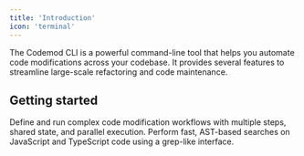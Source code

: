 ```yaml
---
title: 'Introduction'
icon: 'terminal'
---
```


The Codemod CLI is a powerful command-line tool that helps you automate code modifications across your codebase. It provides several features to streamline large-scale refactoring and code maintenance.

## Getting started

<CardGroup>
  <Card title="Creating Codemod Workflows" href="/codemod-workflow">
    Define and run complex code modification workflows with multiple steps, shared state, and parallel execution.
  </Card>
  <Card title="jssg: JavaScript AST Grep" href="/jssg">
    Perform fast, AST-based searches on JavaScript and TypeScript code using a grep-like interface.
  </Card>
</CardGroup>
